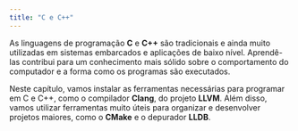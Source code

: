 ```yaml
---
title: "C e C++"
---
```


As linguagens de programação **C** e **C++** são tradicionais e ainda muito utilizadas em sistemas embarcados e aplicações de baixo nível.
Aprendê-las contribui para um conhecimento mais sólido sobre o comportamento do computador e a forma como os programas são executados.

Neste capítulo, vamos instalar as ferramentas necessárias para programar em C e C++, como o compilador **Clang**, do projeto **LLVM**.
Além disso, vamos utilizar ferramentas muito úteis para organizar e desenvolver projetos maiores, como o **CMake** e o depurador **LLDB**.
